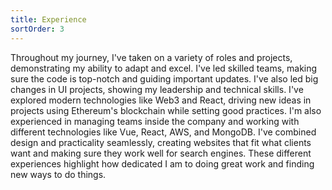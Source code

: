 ```yaml
---
title: Experience
sortOrder: 3
---
```


Throughout my journey, I've taken on a variety of roles and projects, demonstrating my ability
to adapt and excel. I've led skilled teams, making sure the code is top-notch and guiding
important updates. I've also led big changes in UI projects, showing my leadership and technical
skills. I've explored modern technologies like Web3 and React, driving new ideas in projects
using Ethereum's blockchain while setting good practices. I'm also experienced in managing teams
inside the company and working with different technologies like Vue, React, AWS, and MongoDB.
I've combined design and practicality seamlessly, creating websites that fit what clients want
and making sure they work well for search engines. These different experiences highlight how
dedicated I am to doing great work and finding new ways to do things.
